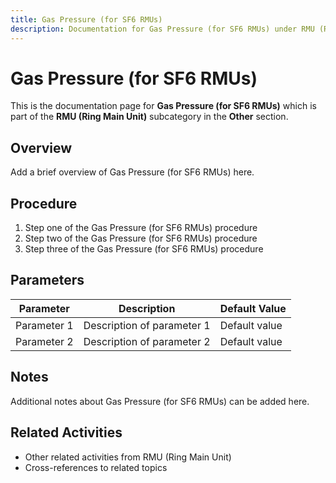 ```yaml
---
title: Gas Pressure (for SF6 RMUs)
description: Documentation for Gas Pressure (for SF6 RMUs) under RMU (Ring Main Unit) in Other category
---
```


# Gas Pressure (for SF6 RMUs)

This is the documentation page for **Gas Pressure (for SF6 RMUs)** which is part of the **RMU (Ring Main Unit)** subcategory in the **Other** section.

## Overview

Add a brief overview of Gas Pressure (for SF6 RMUs) here.

## Procedure

1. Step one of the Gas Pressure (for SF6 RMUs) procedure
2. Step two of the Gas Pressure (for SF6 RMUs) procedure
3. Step three of the Gas Pressure (for SF6 RMUs) procedure

## Parameters

| Parameter | Description | Default Value |
|-----------|-------------|---------------|
| Parameter 1 | Description of parameter 1 | Default value |
| Parameter 2 | Description of parameter 2 | Default value |

## Notes

Additional notes about Gas Pressure (for SF6 RMUs) can be added here.

## Related Activities

- Other related activities from RMU (Ring Main Unit)
- Cross-references to related topics
